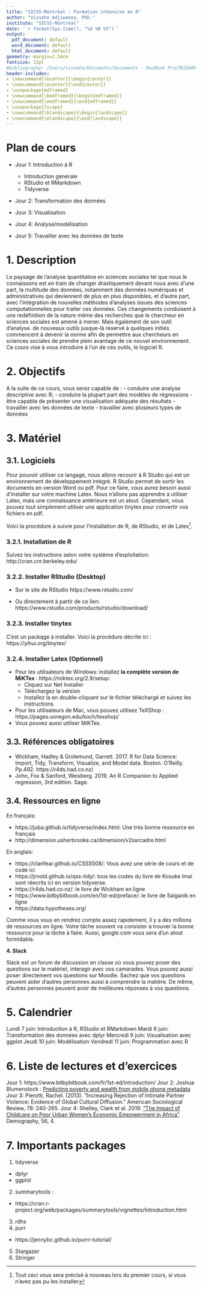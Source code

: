 ```yaml
---
title: "SICSS-Montréal : Formation intensive en R"
author: "Visseho Adjiwanou, PhD."
institute: "SICSS-Montréal"
date: '`r format(Sys.time(), "%d %B %Y")`'
output:
  pdf_document: default
  word_document: default
  html_document: default
geometry: margin=2.54cm
fontsize: 12pt
#bibliography: /Users/visseho/Documents/Documents - MacBook Pro/RESEARCH/Methodes_quantitatives.bib
header-includes:
- \newcommand{\bcenter}{\begin{center}}
- \newcommand{\ecenter}{\end{center}}
- \usepackage{mdframed}
- \newcommand{\bmdframed}{\begin{mdframed}}
- \newcommand{\emdframed}{\end{mdframed}}
- \usepackage{lscape}
- \newcommand{\blandscape}{\begin{landscape}}
- \newcommand{\elandscape}{\end{landscape}}
---
```



\newpage




# Plan de cours
- Jour 1: Introduction à R
  - Introduction générale
  - RStudio et RMarkdown
  - Tidyverse

- Jour 2: Transformation des données

- Jour 3: Visualisation

- Jour 4: Analyse/modélisation

- Jour 5: Travailler avec les données de texte


# 1. Description

Le paysage de l'analyse quantitative en sciences sociales tel que nous le connaissons est en train de changer drastiquement devant nous avec d'une part, la multitude des données, notamment des données numériques et administratives qui deviennent de plus en plus disponibles, et d'autre part, avec l'intégration de nouvelles méthodes d'analyses issues des sciences computationnelles pour traiter ces données. Ces changements conduisent à une redéfinition de la nature même des recherches que le chercheur en sciences sociales est amené à mener. Mais également de son outil d'analyse. de nouveaux outils jusque-là reservé à quelques initiés commencent à devenir la norme  afin de permettre aux chercheurs en sciences sociales de prendre plein avantage de ce nouvel environnement. Ce cours vise à vous introduire à l'un de ces outils, le logiciel R. 

# 2. Objectifs

A la suite de ce cours, vous serez capable de :
- conduire une analyse descriptive avec R;
- conduire la plupart part des modèles de régressions
- être capable de présenter une visualisation adéquate des résultats
- travailler avec les données de texte
- travailler avec plusieurs types de données


# 3. Matériel


## 3.1. Logiciels

Pour pouvoir utiliser ce langage, nous allons recourir à R Studio qui est un environnement de développement intégré. R Studio permet de sortir les documents en version Word ou pdf. Pour ce faire, vous aurez besoin aussi d'installer sur votre machine Latex. Nous n'allons pas apprendre à utiliser Latex, mais une connaissance antérieure est un atout. Cependant, vous pouvez tout simplement utiliser une application tinytex pour convertir vos fichiers en pdf.

Voici la procédure à suivre pour l'installation de R, de RStudio, et de Latex^[Tout ceci vous sera précisé à nouveau lors du premier cours, si vous n'avez pas pu les installer].  

### 3.2.1. Installation de R

Suivez les instructions selon votre système d'exploitation: http://cran.cnr.berkeley.edu/

### 3.2.2. Installer RStudio (Desktop)

- Sur le site de RStudio https://www.rstudio.com/ 

- Ou directement à partir de ce lien: https://www.rstudio.com/products/rstudio/download/

### 3.2.3. Installer tinytex

C'est un packqge à installer. Voici la procédure décrite ici : https://yihui.org/tinytex/

### 3.2.4. Installer Latex (Optionnel)

- Pour les utilisateurs de Windows: installez **la complète version de MiKTex** : https://miktex.org/2.9/setup:
  - Cliquez sur Net Installer 
  - Téléchargez la version 
  - Installez la en double-cliquant sur le fichier téléchargé et suivez les instructions.

- Pour les utilisateurs de Mac, vous pouvez utilisez TeXShop : https://pages.uoregon.edu/koch/texshop/
- Vous pouvez aussi utiliser MiKTex.


## 3.3. Références obligatoires

- Wickham, Hadley & Grolemund, Garrett. 2017. R for Data Science: Import, Tidy, Transform, Visualize, and Model data. Boston. O’Reilly. Pp.492. https://r4ds.had.co.nz/
- John, Fox & Sanford, Weisberg. 2019. An R Companion to Applied regression, 3rd edition. Sage.

## 3.4. Ressources en ligne

En français:

- https://juba.github.io/tidyverse/index.html: Une très bonne ressource en français
- http://dimension.usherbrooke.ca/dimension/v2ssrcadre.html

En anglais:

- https://clanfear.github.io/CSSS508/: Vous avez une série de cours et de code ici
- https://jrnold.github.io/qss-tidy/: tous les codes du livre de Kosuke Imai sont réecrits ici en version tidyverse.
- https://r4ds.had.co.nz/: le livre de Wickham en ligne
- https://www.bitbybitbook.com/en/1st-ed/preface/: le livre de Salganik en ligne
- https://data.hypotheses.org/

Comme vous vous en rendrez compte assez rapidement, il y a des millions de ressources en ligne. Votre tâche souvent va consister à trouver la bonne ressource pour la tâche à faire. Aussi, google.com vous sera d'un atout formidable. 


**4. Slack**

Slack est un forum de discussion en classe où vous pouvez poser des questions sur le matériel, interagir avec vos camarades. Vous pouvez aussi poser directement vos questions sur Moodle. Sachez que vos questions peuvent aider d'autres personnes aussi à comprendre la matière. De même, d'autres personnes peuvent avoir de meilleures réponses à vos questions. 

# 5. Calendrier

Lundi 7 juin: Introduction à R, RStudio et RMarkdown
Mardi 8 juin: Transformation des données avec dplyr
Mercredi 9 juin: Visualisation avec ggplot
Jeudi 10 juin: Modélisation 
Vendredi 11 juin: Programmation avec R

# 6. Liste de lectures et d'exercices

Jour 1: https://www.bitbybitbook.com/fr/1st-ed/introduction/
Jour 2: Joshua Blumenstock : [Predicting poverty and wealth from mobile phone metadata](https://science.sciencemag.org/content/sci/350/6264/1073.full.pdf?ijkey=jl1FOo2RaNJQk&keytype=ref&siteid=sci)
Jour 3: Pierotti, Rachel. (2013). “Increasing Rejection of Intimate Partner Violence: Evidence of Global Cultural Diffusion.” American Sociological Review, 78: 240-265.
Jour 4: Shelley, Clark et al. 2019. ["The Impact of Childcare on Poor Urban Women’s Economic Empowerment in Africa"](https://link.springer.com/article/10.1007%2Fs13524-019-00793-3). Demography, 56, 4.


# 7. Importants packages

1. tidyverse
  - dplyr
  - ggplot
2. summarytools :
  - https://cran.r-project.org/web/packages/summarytools/vignettes/Introduction.html
3. rdhs
4. purr 
  - https://jennybc.github.io/purrr-tutorial/
5. Stargazer
6. Stringer

